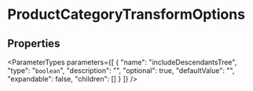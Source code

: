 
# ProductCategoryTransformOptions

## Properties

<ParameterTypes parameters={[
  {
    "name": "includeDescendantsTree",
    "type": "`boolean`",
    "description": "",
    "optional": true,
    "defaultValue": "",
    "expandable": false,
    "children": []
  }
]} />

